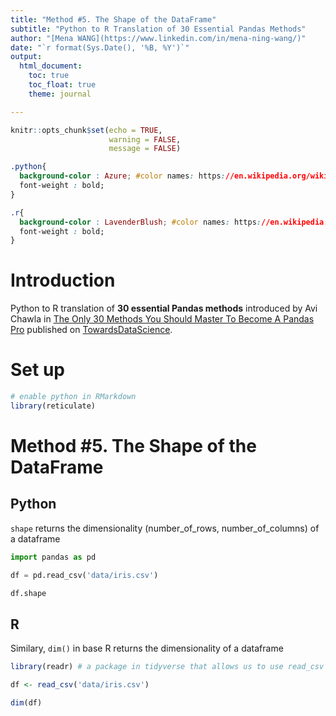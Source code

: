 ```yaml
---
title: "Method #5. The Shape of the DataFrame"
subtitle: "Python to R Translation of 30 Essential Pandas Methods"
author: "[Mena WANG](https://www.linkedin.com/in/mena-ning-wang/)"
date: "`r format(Sys.Date(), '%B, %Y')`"
output: 
  html_document:
    toc: true
    toc_float: true
    theme: journal

---
```


```r
knitr::opts_chunk$set(echo = TRUE,
                      warning = FALSE,
                      message = FALSE)
```


```css

.python{
  background-color : Azure; #color names: https://en.wikipedia.org/wiki/Web_colors
  font-weight : bold;
}

.r{
  background-color : LavenderBlush; #color names: https://en.wikipedia.org/wiki/Web_colors
  font-weight : bold;
}

```

# Introduction

Python to R translation of **30 essential Pandas methods** introduced by Avi Chawla in [The Only 30 Methods You Should Master To Become A Pandas Pro](https://towardsdatascience.com/the-only-30-methods-you-should-master-to-become-a-pandas-pro-749795084bb2) published on [TowardsDataScience](https://towardsdatascience.com/).

# Set up

```r
# enable python in RMarkdown
library(reticulate)

```

# Method #5. The Shape of the DataFrame

## Python

`shape` returns the dimensionality (number_of_rows, number_of_columns) of a dataframe

```python
import pandas as pd

df = pd.read_csv('data/iris.csv')

df.shape

```


## R

Similary, `dim()` in base R returns the dimensionality of a dataframe

```r
library(readr) # a package in tidyverse that allows us to use read_csv

df <- read_csv('data/iris.csv')

dim(df)

```


